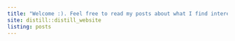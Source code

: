 ```yaml
---
title: "Welcome :). Feel free to read my posts about what I find interesting below."
site: distill::distill_website
listing: posts
---
```

